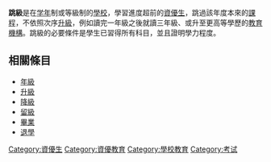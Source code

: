 {{unreferenced|time=2018-09-07T10:34:32+00:00}}
{{expand|time=2013-10-26T02:21:13+00:00}}
'''跳級'''是在[[学年|学年]]制或等級制的[[學校|學校]]，學習進度超前的[[資優教育|資優生]]，跳過該年度本來的[[課程|課程]]，不依照次序[[升級_(教育)|升級]]，例如讀完一年級之後就讀三年級、或升至更高等學歷的[[教育機構|教育機構]]。跳級的必要條件是學生已習得所有科目，並且證明學力程度。

== 相關條目 ==
* [[年級|年級]]
* [[升級_(教育)|升級]]
* [[降級|降級]]
* [[留級|留級]]
* [[畢業|畢業]]
* [[退學|退學]]

{{education-stub}}
[[Category:資優生|Category:資優生]]
[[Category:資優教育|Category:資優教育]]
[[Category:學校教育|Category:學校教育]]
[[Category:考试|Category:考试]]